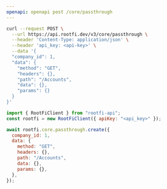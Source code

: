 ```yaml
---
openapi: openapi post /core/passthrough
---
```


<RequestExample>

```bash cURL
curl --request POST \
  --url https://api.rootfi.dev/v3/core/passthrough \
  --header 'Content-Type: application/json' \
  --header 'api_key: <api-key>' \
  --data '{
  "company_id": 1,
  "data": {
    "method": "GET",
    "headers": {},
    "path": "/Accounts",
    "data": {},
    "params": {}
  }
}'
```

```javascript NodeJS
import { RootFiClient } from "rootfi-api";
const rootfi = new RootFiClient({ apiKey: "<api_key>" });

await rootfi.core.passthrough.create({
  company_id: 1,
  data: {
    method: "GET",
    headers: {},
    path: "/Accounts",
    data: {},
    params: {},
  },
});
```

</RequestExample>

